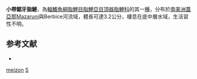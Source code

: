 {{Speciesbox
| taxon = Skiotocharax meizon
| binomial_authority = [[Presswell|Presswell]], [[Weitzman|Weitzman]] & [[Bergquist|Bergquist]], 2000
| status = NE
| status_system = IUCN3.1
}}
'''小帶鋸牙脂鯉'''，為[[輻鰭魚綱|輻鰭魚綱]][[脂鯉目|脂鯉目]][[脂鯉亞目|脂鯉亞目]][[頂器脂鯉科|頂器脂鯉科]]的其一[[種|種]]，分布於[[南美洲|南美洲]][[蓋亞那|蓋亞那]]Mazaruni與Berbice河流域，體長可達3.2公分，棲息在底中層水域，生活習性不明。

==参考文献==
{{refbegin}}
*{{FishBase_species|genus=Skiotocharax|species=meizon|year=2013|month=10}}
{{refend}}

{{taxonbar}}
[[Category:鋸牙脂鯉屬|meizon]]
[[Category:2000年描述的鱼类|S]]